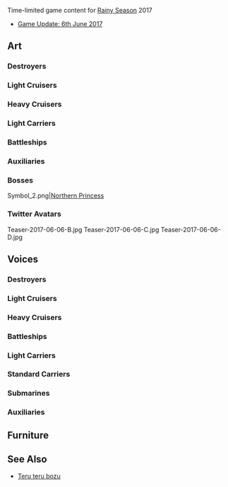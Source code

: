 Time-limited game content for [[wikipedia:East Asian rainy season|Rainy Season]] 2017
*[[Thread:565223|Game Update: 6th June 2017]]<!--: new CG, voices and furniture-->

==Art==
{{SeasonalTOC|art=x|Murasame|Takanami|Akebono|Hayashimo|Kiyoshimo|Yuudachi|Shiratsuyu|Yuubari|Mogami|Shouhou|Chitose|Chiyoda|Mizuho|Northern Princess|text=Ship girls and Bosses}}
===Destroyers===
{{SeasonalGallery|Murasame/Kai Rainy|Takanami/Rainy|Akebono/Rainy|Hayashimo/Rainy|Kiyoshimo/Rainy|Yuudachi/Kai Ni Rainy|Shiratsuyu/Mobile}}
===={{new}}====
{{SeasonalGallery|Sazanami/Rainy}}

===Light Cruisers===
{{SeasonalGallery|Yuubari/Rainy}}
===Heavy Cruisers===
{{SeasonalGallery|Mogami/Rainy}}
===Light Carriers===
{{SeasonalGallery|Shouhou/Rainy|Chitose/Rainy|Chiyoda/Rainy}}
===Battleships{{new}}===
{{SeasonalGallery|Fusou/Rainy|Fusou/Kai Ni Rainy}}
===Auxiliaries===
{{SeasonalGallery|Mizuho/Rainy}}
===={{new}}====
{{SeasonalGallery|Kamoi/Rainy|Kamoi/Kai Rainy|Kamoi/Kai Bo Rainy}}
===Bosses===
<gallery spacing="small" bordercolor="transparent" captionalign="center" hideaddbutton="true">
Symbol_2.png|[[Northern Princess]]
</gallery>
===Twitter Avatars===
<gallery spacing="small" bordercolor="transparent" captionalign="center" hideaddbutton="true">
Teaser-2017-06-06-B.jpg
Teaser-2017-06-06-C.jpg
Teaser-2017-06-06-D.jpg
</gallery>

==Voices==
{{SeasonalTOC|Mutsuki|Kisaragi|Yayoi|Uzuki|Satsuki|Mochizuki|Fubuki|Shirayuki|Hatsuyuki|Miyuki|Murakumo|Isonami|Ayanami|Shikinami|Верный|Shigure|Yuudachi|Samidare|Suzukaze|Kuroshio|Yukikaze|Tokitsukaze|Takanami|Shimakaze|Oboro|Akebono|Sazanami|Ushio|Akatsuki|Hibiki|Ikazuchi|Inazuma|Shiratsuyu|Murasame|Yuudachi|Asashio|Ooshio|Michishio|Arashio|Arare|Kasumi|Hatsukaze|Maikaze|Akigumo|Yuugumo|Makigumo|Naganami|Isokaze|Urakaze|Tanikaze|Hamakaze|Hayashimo|Kiyoshimo|Teruzuki|Hatsuzuki|Asashimo|Libeccio|Okinami|Kazagumo|Arashi|Hagikaze|Oyashio|Umikaze|Kawakaze|Kamikaze|Harukaze|Yamakaze|Asakaze|Matsukaze|Minazuki|Fujinami|Uranami|Tenryuu|Tatsuta|Kuma|Tama|Kiso|Kinu|Abukuma|Sendai|Jintsuu|Naka|Yura|Agano|Noshiro|Yahagi|Sakawa|Ooyodo|Yuubari|Myoukou|Choukai|Mogami|Tone|Chikuma|Aoba|Takao|Atago|Maya|Kinugasa|Suzuya|Kumano|Zara|Pola|Mikuma|Mogami|Kongou|Fusou|Yamashiro|Hyuuga|Nagato|Mutsu|Littorio|Roma|Yamato|Musashi|Iowa|Yamato|Warspite|Gangut|Shouhou|Houshou|Zuihou|Chitose|Chiyoda|Kasuga Maru|Akagi|Kaga|Shoukaku|Zuikaku|Taihou|Unryuu|Graf Zeppelin|Saratoga|Aquila|I-19|I-168|I-58|I-8|Maruyu|Akashi|Akitsushima|Akitsu Maru|Mizuho|Hayasui|Kashima|Kamoi|Shimushu|Kunashiri|Etorofu|Destroyers=x|Light Cruisers=x|Heavy Cruisers=x|Light Carriers=x|Battleships=x|Auxiliaries=x}}
===Destroyers===
{{SeasonalQuotes|
{{SeasonalQuotesInclude|Rainy Season 2015|Destroyers|Murasame
|Shigure.note = nil
|Верный.note = ''Secretary 2 (?)''<br>+
|Yuudachi.note = ''Secretary 2''
}}
{{SeasonalQuotesInclude|Rainy Season 2016|Destroyers}}
{{SeasonalQuotesNew}}
{{SeasonalQuote|Yamakaze
|en = I hate this season. I don’t have any particular reason, it's just that my body feels like it can’t move. No, I’m sorry.
|ja = この季節は嫌い。理屈はないの。体が動かなくなるような。ううん。ごめん。
}}
{{SeasonalQuote|Asakaze
|en = Geez... we’ve had nothing but rain lately. Well, rainy morning is also good. Hey, Commander, what do you think? Oh, Commander?
|ja = もう... 最近、雨ばっかりでやんなっちゃう。ま、雨の朝ってのもありっちゃありかな。ねえ、司令官はどう思う？お、司令官？
}}
{{SeasonalQuote|Matsukaze
|en = That’s right, this isn’t like me at all. This season makes me have all sorts of thoughts. And despite all this thinking, I’m not finding any answers. *giggle* Well, that’s fine too, isn’t it? It’s like that sometimes.
|ja = そうだな、僕らしくもないが。この季節は色々考える。考えても、答えが出るわけでもないんだ。うふふ、まあいいじゃないか？そんなこともあるのさ。
|note=Maybe it's because Matsukaze sank around this time?
}}
{{SeasonalQuote|Minazuki
|en = This season….I don’t like it. Yeah, somehow I just can’t keep my spirits up. Oh, of course, I’ll do my best to sortie with a mission. You don’t have to worry about me. Heh heh….
|ja = この季節は... 苦手だね。うん、なんかね、気分があまり乗らないんだ。あ、もちろん、任務とあらば出撃するよ。それはうん、心配しないでいいよ。えへへ...
|note=Minazuki sank around this time, on June 6, 1944.
}}
{{SeasonalQuote|Fujinami
|en = It’s still coming down… well, can’t do anything about it. Oh, that’s a cute umbrella. Looking at the umbrellas is pretty fun too.
|ja = よく降るねえ... まあ、仕方ないけど。おお、その傘可愛い。傘もよく見ると楽しいねえ。
}}
{{SeasonalQuote|Uranami
|en = Rain ... I need an umbrella to go out, but I feel a little relaxed and rainy day is also good too. Would you like some green tea?
|ja = 雨... 外出には傘が要りますが、少し落ち着いた気分になれて、雨の日もいいですよね。ほうじ茶でもいかですか?
}}
}}

===Light Cruisers===
{{SeasonalQuotes|
{{SeasonalQuotesInclude|Rainy Season 2015|Light Cruisers}}
{{SeasonalQuotesInclude|Rainy Season 2016|Light Cruisers}}
}}
===Heavy Cruisers===
{{SeasonalQuotes|
{{SeasonalQuotesInclude|Rainy Season 2015|Heavy Cruisers
|Mogami.note = ''Secretary 2''
}}
{{SeasonalQuotesInclude|Rainy Season 2016|Heavy Cruisers}}
{{SeasonalQuotesNew}}
{{SeasonalQuote|Mogami
|en = Mikuma, what's wrong, how are you? Okay, I'll  called Suzuya and Kumano, then could we have a tea party? How is it?
|ja = 三隈、どうしたの、元気ないね？わかった、鈴谷と熊野呼んで、お茶会でもしようか？ねっ。
|note = ''Secretary 1''
}}
}}
===Battleships===
{{SeasonalQuotes|
{{SeasonalQuotesInclude|Rainy Season 2015|Battleships}}
{{SeasonalQuotesInclude|Rainy Season 2016|Battleships}}
{{SeasonalQuotesNew}}
{{SeasonalQuote|Yamato
|en = A Zuiun... Festival, Hyuuga-san? Yes, I'm sure I had plans for something like that too... Eh? That's something else?
|ja = 瑞雲…祭りですか、日向さん? はい、大和にも確かにそういった計画もあったのですが… え?それとは、違う?
|line = Secretary 2
|note = A reference to the Zuiun Festival, a KanColle event happening at Fuji-Q Highland starting June 17, 2017.
}}
{{SeasonalQuote|Warspite
|en = Rainy Days… hmm… Admiral… hmm… no it’s nothing in particular. It’s just on rainy days I tend to feel down. Strange, isn’t it?
|ja = Rainy Day… hmmm… Admiral… hmmm… なんでもないわ。雨の日は古傷が痛むの。不思議ね？
}}
{{SeasonalQuote|Gangut
|en = It's still raining? It’s really coming down, isn’t it?　Oh, I know already, this is the so-called "Tsuyu." Around this time, you guys all make “Teribozu”, don’t you? Leave it to me!
|ja = また雨か？よく降るものだな？分かってる、「ツーユー」だろう。あいつらから聞いたさあ、「テーリーぼーず」を作るのだろう。任せておけ！
}}
}}
===Light Carriers===
{{SeasonalQuotes|
{{SeasonalQuotesInclude|Rainy Season 2015|Light Carriers}}
{{SeasonalQuotesInclude|Rainy Season 2016|Light Carriers}}
{{SeasonalQuotesNew}}
{{SeasonalQuote|Kasuga Maru
|en = The rainy season, I kind of think this time of year is pretty nice, but, these kids get a bit bored. Admiral please make sure to take an umbrella before you go out.
|ja = 梅雨、たまにはこんな時間もいいですね。でも、この子達は少しつまらなそう。提督、おでかけになるなら傘をお持ちください。
|note = "Kids" = Her aircrafts.
}}
}}
===Standard Carriers===
{{SeasonalQuotes|
{{SeasonalQuotesInclude|Rainy Season 2015|Standard Carriers}}
{{SeasonalQuotesInclude|Rainy Season 2016|Standard Carriers}}
{{SeasonalQuotesNew}}
{{SeasonalQuote|Saratoga
|en = Is this the “Tsuyu” I’ve heard about? It certainly is rainy. Eugene, what’s this thing for? Eh, is it a cursed doll? Oh, so that’s what it is, then. I want to try making one too!
|ja = これがうわさの「ツユ」ですね？確かに雨ばっかり。Eugene、それは？ええ、呪いの人形じゃ?？ああ、そうなんですね。私も挑戦してみます。
|note = ''"Eugene"'' refers to Prinz Eugen. 
}}
{{SeasonalQuote|Aquila
|en = Raining today too, this is Japan’s “Tsuyu” right? Aquila wants to make a teru teru bo too! Ah, Libe! Teach me please! Huh? This is... different than I expected...
|ja = 今日も雨、ニッポンの「ツユ」ね？　てるてるぼ、アクイラも作りたい。ああ、リベ！作りかった教えて！あれ？なんか違う...
}}
}}

===Submarines===
{{SeasonalQuotes|
{{SeasonalQuotesInclude|Rainy Season 2016|Submarines}}
}}
===Auxiliaries===
{{SeasonalQuotes|
{{SeasonalQuotesInclude|Rainy Season 2015|Auxiliaries}}
{{SeasonalQuotesInclude|Rainy Season 2016|Auxiliaries}}
{{SeasonalQuotesNew}}
{{SeasonalQuote|Kamoi
|en = Admiral, please make sure to take an umbrella before you go out. It will definitely rain a lot at this time of year. Yup!
|ja = 提督、おでかけになるから傘をお持ちください。この季節どうしても雨が多いですから。はい！
}}
{{SeasonalQuote|Shimushu
|en = [[Kunashiri|Kuna]]! It’s raining again today too, su? Huh, hmmm? Whatcha' up to, su? [[Kunashiri|You’re]] pretty skillful, su. Are you making that doll for the Commander, su? Huh? Why are you looking at me like that, su? Am I wrong?
|ja = クナ！今日も雨っす。て、あれ？なにしてるっす？なかなか器用っす。司令の縫いぐるみすか？あ？なんで睨んでるっす?違うっしゅ？
}}
{{SeasonalQuote|Kunashiri
|en = Jeez… this is such an awful season! I wonder if we should make some teru teru bōzu… jerk, I didn’t mean that, that’s not what I meant! Fine, go make it yourself, go on!
|ja = もう... なんか鬱陶しいこの季節！照る照る坊主作って吊るせば... 馬鹿、違う、違うから！じゃ自分で作って見なさいよ、ほら！
}}
{{SeasonalQuote|Etorofu
|en = It’s raining, isn’t it… Commander, at times like this, I think it’d be good to make some teru teru bōzu. Do you want to make them with me? Hand made teru teru bōzu, look! It’s cute!
|ja = 雨... ですね... 司令、こんな時は照る照る坊主を作るといいみたい。ご一緒に作りませんか？手作りの照る照る坊主、ほら！可愛い！
}}
}}

==Furniture==
<!--
<gallery spacing="small" bordercolor="transparent" captionalign="center" hideaddbutton="true">
Ajisai Wallpaper.png|Ajisai Wallpaper {{new}}
Wisteria Wallpaper.png|Wisteria Wallpaper {{new}}
Sweetfish Season Wall Paper.png|Sweetfish Season Wall Paper {{new}}
Satsuki's Wallpaper.png|Satsuki's Wallpaper {{new}}
Rainy-season wallpaper.png|Rainy-season wallpaper
Ajisai Flooring.png|Ajisai Flooring {{new}}
Rainy Season Floor.png|Rainy Season Floor {{new}}
Wisteria_and_Water_Surface_Flooring.jpg|Wisteria and Water Surface Flooring {{new}}
Tile with Battleship motif.png|Tile with Battleship motif
Fresh green floor.png|Fresh green floor
Army Fighter Wing's Command Desk.png|Army Fighter Wing's Command Desk {{new}}
Satsuki's Desk.png|Satsuki's Desk {{new}}
Navy Land-based Air Squadron Desk.png|Navy Land-based Air Squadron Desk {{new}}
Admiral%27s_desk_with_hydrangea_bow.png|Admiral's desk with hydrangea bowl
Hinoki wood hot spring bath.png|Hinoki wood hot spring bath
Satsuki's_Window.png|Satsuki's Window {{new}}
Window with hydrangeas.png|Window with hydrangeas
Window with Teru teru bōzu dolls.png|Window with Teru teru bōzu dolls
Rainy season window with green curtain.png|Rainy season window with green curtain
Wall Scroll of Repent.png|Wall Scroll of Repent {{new}}
Hydrangea stained glass.png|Hydrangea stained glass {{new}}
「Mogami」ship model and paulownia cabinet.png|「Mogami」ship model and paulownia cabinet {{new}}
Sh%C5%8Dbu_serenity_traditional_chest.png|Shōbu serenity traditional chest
Raincoat and umbrella hanger.png|Raincoat and umbrella hanger
</gallery>
===[[Furniture/Notes#Anchorage_Counter_Bar|Anchorage Counter Bar]]===
<gallery spacing="small" bordercolor="transparent" captionalign="center" hideaddbutton="true">
Bar Drunkard.png|"Drunkard" item
Bar Burger.png|"Burger" item
Bar Japanese Sake+Rainy Season 2016.png|Japanese Sake with Hydrangea
Bar Juice+Rainy Season 2016.png|Juice with Hydrangea
</gallery>
===[[Furniture/Desk#Hinoki_wood_hot_spring_bath|Hinoki wood hot spring bath]]===
<gallery spacing="small" bordercolor="transparent" captionalign="center" hideaddbutton="true">
Hinoki wood hot spring bath+Rainy Season 2016.png|Bath with Hydrangea
</gallery>
===[[Furniture/Desk#Hot_spring_bath|Hot spring bath]]===
<gallery spacing="small" bordercolor="transparent" captionalign="center" hideaddbutton="true">
Hot Spring Bath+Rainy Season 2016.png|Bath with Hydrangea
</gallery>
-->

==See Also==
*[[wikipedia:Teru teru bozu|Teru teru bozu]]